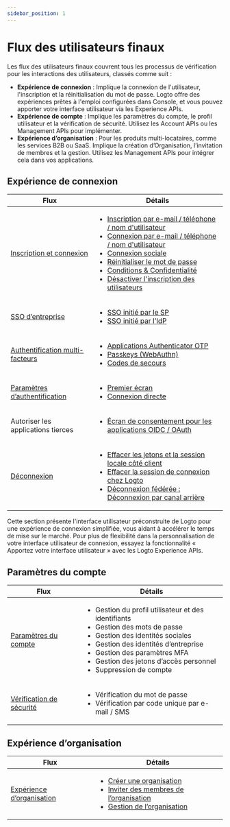 ```yaml
---
sidebar_position: 1
---
```


# Flux des utilisateurs finaux

Les flux des utilisateurs finaux couvrent tous les processus de vérification pour les interactions des utilisateurs, classés comme suit :

- **Expérience de connexion** : Implique la connexion de l'utilisateur, l'inscription et la réinitialisation du mot de passe. Logto offre des expériences prêtes à l'emploi configurées dans Console, et vous pouvez apporter votre interface utilisateur via les Experience APIs.
- **Expérience de compte** : Implique les paramètres du compte, le profil utilisateur et la vérification de sécurité. Utilisez les Account APIs ou les Management APIs pour implémenter.
- **Expérience d’organisation** : Pour les produits multi-locataires, comme les services B2B ou SaaS. Implique la création d’Organisation, l’invitation de membres et la gestion. Utilisez les Management APIs pour intégrer cela dans vos applications.

## Expérience de connexion

| Flux                                                                       | Détails                                                                                                                                                                                                                                                                                                                                                                                                                                                                                                                                                                                                                          |
| -------------------------------------------------------------------------- | -------------------------------------------------------------------------------------------------------------------------------------------------------------------------------------------------------------------------------------------------------------------------------------------------------------------------------------------------------------------------------------------------------------------------------------------------------------------------------------------------------------------------------------------------------------------------------------------------------------------------------- |
| [Inscription et connexion](/end-user-flows/sign-up-and-sign-in)            | <ul><li>[Inscription par e-mail / téléphone / nom d'utilisateur](/end-user-flows/sign-up-and-sign-in/sign-up)</li><li>[Connexion par e-mail / téléphone / nom d'utilisateur](/end-user-flows/sign-up-and-sign-in/sign-in)</li><li>[Connexion sociale](/end-user-flows/sign-up-and-sign-in/social-sign-in)</li><li>[Réinitialiser le mot de passe](/end-user-flows/sign-up-and-sign-in/reset-password)</li><li>[Conditions & Confidentialité](/end-user-flows/sign-up-and-sign-in/terms-and-privacy)</li><li>[Désactiver l'inscription des utilisateurs](/end-user-flows/sign-up-and-sign-in/disable-user-registration)</li></ul> |
| [SSO d’entreprise](/end-user-flows/enterprise-sso)                         | <ul><li>[SSO initié par le SP](/end-user-flows/enterprise-sso/sp-initiated-sso)</li><li>[SSO initié par l’IdP](/end-user-flows/enterprise-sso/idp-initiated-sso)</li></ul>                                                                                                                                                                                                                                                                                                                                                                                                                                                       |
| [Authentification multi-facteurs](/end-user-flows/mfa)                     | <ul><li>[Applications Authenticator OTP](/end-user-flows/mfa/authenticator-app-otp)</li><li>[Passkeys (WebAuthn)](/end-user-flows/mfa/webauthn)</li><li>[Codes de secours](/end-user-flows/mfa/backup-codes)</li></ul>                                                                                                                                                                                                                                                                                                                                                                                                           |
| [Paramètres d’authentification](/end-user-flows/authentication-parameters) | <ul><li>[Premier écran](/end-user-flows/authentication-parameters/first-screen)</li><li>[Connexion directe](/end-user-flows/authentication-parameters/direct-sign-in)</li></ul>                                                                                                                                                                                                                                                                                                                                                                                                                                                  |
| Autoriser les applications tierces                                         | <ul><li>[Écran de consentement pour les applications OIDC / OAuth](/end-user-flows/consent-screen)</li></ul>                                                                                                                                                                                                                                                                                                                                                                                                                                                                                                                     |
| [Déconnexion](/end-user-flows/sign-out)                                    | <ul><li>[Effacer les jetons et la session locale côté client](/end-user-flows/sign-out/#clear-tokens-and-local-session-at-the-client-side)</li><li>[Effacer la session de connexion chez Logto](/end-user-flows/sign-out/#clear-sign-in-session-at-logto)</li><li>[Déconnexion fédérée : Déconnexion par canal arrière](/end-user-flows/sign-out/#federated-sign-out-back-channel-logout)</li></ul>                                                                                                                                                                                                                              |

Cette section présente l'interface utilisateur préconstruite de Logto pour une expérience de connexion simplifiée, vous aidant à accélérer le temps de mise sur le marché. Pour plus de flexibilité dans la personnalisation de votre interface utilisateur de connexion, essayez la fonctionnalité « Apportez votre interface utilisateur » avec les Logto Experience APIs.

## Paramètres du compte

| Flux                                                              | Détails                                                                                                                                                                                                                                                                                               |
| ----------------------------------------------------------------- | ----------------------------------------------------------------------------------------------------------------------------------------------------------------------------------------------------------------------------------------------------------------------------------------------------- |
| [Paramètres du compte](/end-user-flows/account-settings)          | <ul><li>Gestion du profil utilisateur et des identifiants</li><li>Gestion des mots de passe</li><li>Gestion des identités sociales</li><li>Gestion des identités d’entreprise</li><li>Gestion des paramètres MFA</li><li>Gestion des jetons d’accès personnel</li><li>Suppression de compte</li></ul> |
| [Vérification de sécurité](/end-user-flows/security-verification) | <ul><li>Vérification du mot de passe</li><li>Vérification par code unique par e-mail / SMS</li></ul>                                                                                                                                                                                                  |

## Expérience d’organisation

| Flux                                                                 | Détails                                                                                                                                                                                                                                                                                                                           |
| -------------------------------------------------------------------- | --------------------------------------------------------------------------------------------------------------------------------------------------------------------------------------------------------------------------------------------------------------------------------------------------------------------------------- |
| [Expérience d’organisation](/end-user-flows/organization-experience) | <ul><li>[Créer une organisation](/end-user-flows/organization-experience/create-organization)</li><li>[Inviter des membres de l’organisation](/end-user-flows/organization-experience/invite-organization-members)</li><li>[Gestion de l’organisation](/end-user-flows/organization-experience/organization-management)</li></ul> |

